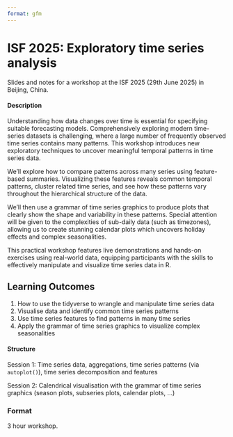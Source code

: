 ```yaml
---
format: gfm
---
```


<!-- README.md is generated from README.qmd. Please edit that file -->

# ISF 2025: Exploratory time series analysis

<!-- badges: start -->
<!-- badges: end -->

Slides and notes for a workshop at the ISF 2025 (29th June 2025) in Beijing, China.

<!-- A recording of this workshop is available on YouTube here: <https://www.youtube.com/watch?v=> -->

<!-- [![](preview.jpg)](https://www.youtube.com/watch?v=) -->

#### Description

Understanding how data changes over time is essential for specifying suitable 
forecasting models. Comprehensively exploring modern time-series datasets is
challenging, where a large number of frequently observed time series contains 
many patterns. This workshop introduces new exploratory techniques to uncover 
meaningful temporal patterns in time series data.

We’ll explore how to compare patterns across many series using feature-based 
summaries. Visualizing these features reveals common temporal patterns, cluster 
related time series, and see how these patterns vary throughout the hierarchical
structure of the data.

We'll then use a grammar of time series graphics to produce plots that clearly
show the shape and variability in these patterns. Special attention will be 
given to the complexities of sub-daily data (such as timezones), allowing us to
create stunning calendar plots which uncovers holiday effects and complex
seasonalities.

This practical workshop features live demonstrations and hands-on exercises 
using real-world data, equipping participants with the skills to effectively 
manipulate and visualize time series data in R.

## Learning Outcomes

1.  How to use the tidyverse to wrangle and manipulate time series data
2.  Visualise data and identify common time series patterns
3.  Use time series features to find patterns in many time series
4.  Apply the grammar of time series graphics to visualize complex seasonalities

#### Structure

<!-- 
Hour 1: Time series data, aggregations, and visualization basics 
Hour 2: Time series decomposition and features 
Hour 3: The grammar of time series graphics 
-->

Session 1: Time series data, aggregations, time series patterns (via `autoplot()`), time series decomposition and features

Session 2: Calendrical visualisation with the grammar of time series graphics (season plots, subseries plots, calendar plots, ...)

### Format

3 hour workshop.
